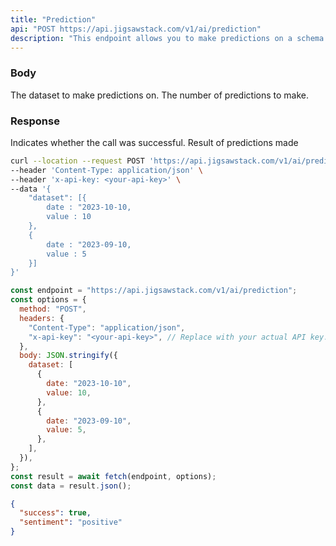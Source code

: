 ```yaml
---
title: "Prediction"
api: "POST https://api.jigsawstack.com/v1/ai/prediction"
description: "This endpoint allows you to make predictions on a schema."
---
```


### Body

<ParamField body="dataset" type="Array<object>" required>
  The dataset to make predictions on.
</ParamField>

<ParamField body="count" type="number" default="5" initialValue="5">
  The number of predictions to make.
</ParamField>

<Snippet file="header.mdx" />

### Response

<ResponseField name="success" type="boolean">
  Indicates whether the call was successful.
</ResponseField>

<ResponseField name="prediction" type="array">
  Result of predictions made
</ResponseField>

<RequestExample>

```bash cURL
curl --location --request POST 'https://api.jigsawstack.com/v1/ai/prediction' \
--header 'Content-Type: application/json' \
--header 'x-api-key: <your-api-key>' \
--data '{
    "dataset": [{
        date : "2023-10-10,
        value : 10
    },
    {
        date : "2023-09-10,
        value : 5
    }]
}'
```

```javascript Node.js
const endpoint = "https://api.jigsawstack.com/v1/ai/prediction";
const options = {
  method: "POST",
  headers: {
    "Content-Type": "application/json",
    "x-api-key": "<your-api-key>", // Replace with your actual API key.
  },
  body: JSON.stringify({
    dataset: [
      {
        date: "2023-10-10",
        value: 10,
      },
      {
        date: "2023-09-10",
        value: 5,
      },
    ],
  }),
};
const result = await fetch(endpoint, options);
const data = result.json();
```

</RequestExample>

<ResponseExample>

```json Response
{
  "success": true,
  "sentiment": "positive"
}
```

</ResponseExample>
